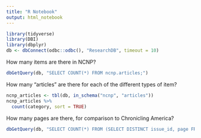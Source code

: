 ```yaml
---
title: "R Notebook"
output: html_notebook
---
```


```r
library(tidyverse)
library(DBI)
library(dbplyr)
db <- dbConnect(odbc::odbc(), "ResearchDB", timeout = 10)
```

How many items are there in NCNP?

```r
dbGetQuery(db, "SELECT COUNT(*) FROM ncnp.articles;")
```

How many "articles" are there for each of the different types of item?

```r
ncnp_articles <- tbl(db, in_schema("ncnp", "articles"))
ncnp_articles %>% 
  count(category, sort = TRUE)
```

How many pages are there, for comparison to Chronicling America?

```r
dbGetQuery(db, "SELECT COUNT(*) FROM (SELECT DISTINCT issue_id, page FROM ncnp.articles) AS pages;")
```

